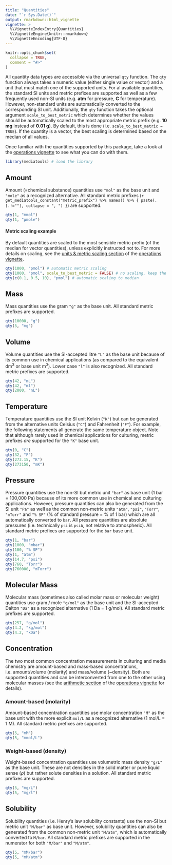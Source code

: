 ```yaml
---
title: "Quantities"
date: "`r Sys.Date()`"
output: rmarkdown::html_vignette
vignette: >
  %\VignetteIndexEntry{Quantities}
  %\VignetteEngine{knitr::rmarkdown}
  %\VignetteEncoding{UTF-8}
---
```


```r
knitr::opts_chunk$set(
  collapse = TRUE,
  comment = "#>"
)
```

All quantity data types are accessible via the universal `qty` function. The `qty` function always takes a numeric value (either single value or vector) and a unit that must match one of the supported units. For al available quantities, the standard SI units and metric prefixes are supported as well as a few frequently used non-SI units (e.g. **atm** for pressure, **C** for temperature). However, non-standard units are automatically converted to the corresponding SI unit. Additionally, the `qty` function takes the optional argument `scale_to_best_metric` which determines whether the values should be automatically scaled to the most appropriate metric prefix (e.g. **10 mg** instead of **0.01 g**). By default, this is done (i.e. `scale_to_best_metric = TRUE`). If the quantity is a vector, the best scaling is determined based on the median of all values.

Once familiar with the quantities supported by this package, take a look at the [operations vignette](operations.html) to see what you can do with them.

```r
library(mediatools) # load the library
```

## Amount

Amount (=chemical substance) quantities use `"mol"` as the base unit and `"mole"` as a recognized alternative. All standard metric prefixes (`r get_mediatools_constant("metric_prefix") %>% names() %>% { paste(.[.!=""], collapse = ", ") }`) are supported.

```r
qty(1, "mmol")
qty(1, "µmole")
```

#### Metric scaling example

By default quantities are scaled to the most sensible metric prefix (of the median for vector quantities), unless explicitly instructed not to. For more details on scaling, see the [units & metric scaling section](operations.html#units-metric-scaling) of the [operations vignette](operations.html).

```r
qty(1000, "pmol") # automatic metric scaling
qty(1000, "pmol", scale_to_best_metric = FALSE) # no scaling, keep the unit
qty(c(0.1, 0.5, 10), "pmol") # automatic scaling to median
```

## Mass

Mass quantities use the gram `"g"` as the base unit. All standard metric prefixes are supported.

```r
qty(10000, "g")
qty(5, "mg")
```

## Volume

Volume quantities use the SI-accepted litre `"L"` as the base unit because of its common use in chemical applications (as compared to the equivalent dm$^3$ or base unit m$^3$). Lower case `"l"` is also recognized. All standard metric prefixes are supported.

```r
qty(42, "mL")
qty(42, "ml")
qty(2000, "nL")
```

## Temperature

Temperature quantities use the SI unit Kelvin (`"K"`) but can be generated from the alternative units Celsius (`"C"`) and Fahrenheit (`"F"`). For example, the following statements all generate the same temperature object. Note that although rarely used in chemical applications for culturing, metric prefixes _are_ supported for the `"K"` base unit.

```r
qty(0, "C")
qty(32, "F")
qty(273.15, "K")
qty(273150, "mK")
```

## Pressure

Pressure quantities use the non-SI but metric unit `"bar"` as base unit (1 bar = 100,000 Pa) because of its more common use in chemical and culturing applications. However, pressure quantities can also be generated from the SI unit `"Pa"` as well as the common non-metric units `"atm"`, `"psi"`, `"Torr"`, `"mTorr"` and `"% SP"` (% of standard pressure = % of 1 bar) which are all automatically converted to `bar`. All pressure quantities are absolute pressures (i.e. technically `psi` is `psiA`, not relative to atmospheric). All standard metric prefixes are supported for the `bar` base unit.

```r
qty(1, "bar")
qty(1000, "mbar")
qty(100, "% SP")
qty(1, "atm")
qty(14.7, "psi") 
qty(760, "Torr")
qty(760000, "mTorr")
```

## Molecular Mass

Molecular mass (sometimes also called molar mass or molecular weight) quantities use gram / mole `"g/mol"` as the base unit and the SI-accepted Dalton `"Da"` as a recognized alternative (1 Da = 1 g/mol). All standard metric prefixes are supported.

```r
qty(257, "g/mol")
qty(4.2, "kg/mol")
qty(4.2, "kDa")
```

## Concentration

The two most common concentration measurements in culturing and media chemistry are amount-based and mass-based concentrations, i.e. amount/volume (molarity) and mass/volume (~density). Both are supported quantities and can be interconverted from one to the other using molecular masses (see the [arithmetic section](operations.html#units-metric-scaling) of the [operations vignette](operations.html) for details).

### Amount-based (molarity)

Amount-based concentration quantities use molar concentration `"M"` as the base unit with the more explicit `mol/L` as a recognized alternative (1 mol/L = 1 M). All standard metric prefixes are supported.

```r
qty(5, "mM")
qty(5, "mmol/L")
```

### Weight-based (density)

Weight-based concentration quantities use volumetric mass density `"g/L"` as the base unit. These are not densities in the solid matter or pure liquid sense ($\rho$) but rather solute densities in a solution. All standard metric prefixes are supported.

```r
qty(5, "mg/L")
qty(5, "mg/l")
```

## Solubility

Solubility quantities (i.e. Henry's law solubility constants) use the non-SI but metric unit `"M/bar"` as base unit. However, solubility quantities can also be generated from the common non-metric unit `"M/atm"`, which is automatically converted to `M/bar`. All standard metric prefixes are supported in the numerator for both `"M/bar"` and `"M/atm"`.

```r
qty(5, "mM/bar")
qty(5, "mM/atm")
```